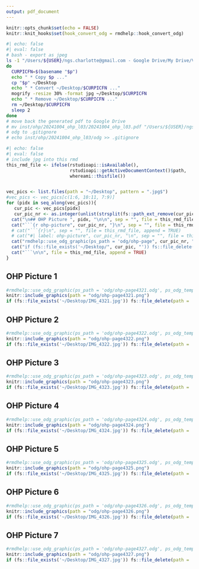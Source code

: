 ```yaml
---
output: pdf_document
---
```


```r
knitr::opts_chunk$set(echo = FALSE)
knitr::knit_hooks$set(hook_convert_odg = rmdhelp::hook_convert_odg)
```

```bash
#| echo: false
#| eval: false
# bash - export as jpeg
ls -1 "/Users/${USER}/ngs.charlotte@gmail.com - Google Drive/My Drive/Vorlesung/LBG/FS2024/OHP-L03"/* | while read p
do
  CURPICFN=$(basename "$p")
  echo " * Copy $p ..."
  cp "$p" ~/Desktop
  echo " * Convert ~/Desktop/$CURPICFN ..."
  mogrify -resize 30% -format jpg ~/Desktop/$CURPICFN
  echo " * Remove ~/Desktop/$CURPICFN ..."
  rm ~/Desktop/$CURPICFN
  sleep 2
done
# move back the generated pdf to Google Drive
# mv inst/ohp/20241004_ohp_l03/20241004_ohp_l03.pdf "/Users/${USER}/ngs.charlotte@gmail.com - Google Drive/My Drive/Vorlesung/LBG/FS2024/OHP-L03"
# odg to .gitignore
# echo inst/ohp/20241004_ohp_l03/odg >> .gitignore

```

```r
#| echo: false
#| eval: false
# include jpg into this rmd
this_rmd_file <- ifelse(rstudioapi::isAvailable(),
                        rstudioapi::getActiveDocumentContext()$path,
                        whereami::thisfile())


vec_pics <- list.files(path = "~/Desktop", pattern = ".jpg$")
#vec_pics <- vec_pics[c(1:6, 10:11, 7:9)]
for (pidx in seq_along(vec_pics)){
   cur_pic <- vec_pics[pidx]
   cur_pic_nr <- as.integer(unlist(strsplit(fs::path_ext_remove(cur_pic), "_"))[2])
  cat("\n## OHP Picture ", pidx, "\n\n", sep = "", file = this_rmd_file, append = TRUE)
  cat("```{r ohp-picture", cur_pic_nr, "}\n", sep = "", file = this_rmd_file, append = TRUE)
  # cat("```{r}\n", sep = "", file = this_rmd_file, append = TRUE)
  # cat("#| label: ohp-picture", cur_pic_nr, "\n", sep = "", file = this_rmd_file, append = TRUE)
  cat("rmdhelp::use_odg_graphic(ps_path = 'odg/ohp-page", cur_pic_nr, ".odg', ps_odg_template = 'odg_draw_a4_portrait')\n", sep = "", file = this_rmd_file, append = TRUE)
  cat("if (fs::file_exists('~/Desktop/", cur_pic, "')) fs::file_delete(path = '~/Desktop/", cur_pic, "')\n", sep = "", file = this_rmd_file, append = TRUE)
  cat("```\n\n", file = this_rmd_file, append = TRUE)
}
```



## OHP Picture 1

```r
#rmdhelp::use_odg_graphic(ps_path = 'odg/ohp-page4321.odg', ps_odg_template = 'odg_draw_a4_portrait')
knitr::include_graphics(path = "odg/ohp-page4321.png")
if (fs::file_exists('~/Desktop/IMG_4321.jpg')) fs::file_delete(path = '~/Desktop/IMG_4321.jpg')
```


## OHP Picture 2

```r
#rmdhelp::use_odg_graphic(ps_path = 'odg/ohp-page4322.odg', ps_odg_template = 'odg_draw_a4_portrait')
knitr::include_graphics(path = "odg/ohp-page4322.png")
if (fs::file_exists('~/Desktop/IMG_4322.jpg')) fs::file_delete(path = '~/Desktop/IMG_4322.jpg')
```


## OHP Picture 3

```r
#rmdhelp::use_odg_graphic(ps_path = 'odg/ohp-page4323.odg', ps_odg_template = 'odg_draw_a4_portrait')
knitr::include_graphics(path = "odg/ohp-page4323.png")
if (fs::file_exists('~/Desktop/IMG_4323.jpg')) fs::file_delete(path = '~/Desktop/IMG_4323.jpg')
```


## OHP Picture 4

```r
#rmdhelp::use_odg_graphic(ps_path = 'odg/ohp-page4324.odg', ps_odg_template = 'odg_draw_a4_portrait')
knitr::include_graphics(path = "odg/ohp-page4324.png")
if (fs::file_exists('~/Desktop/IMG_4324.jpg')) fs::file_delete(path = '~/Desktop/IMG_4324.jpg')
```


## OHP Picture 5

```r
#rmdhelp::use_odg_graphic(ps_path = 'odg/ohp-page4325.odg', ps_odg_template = 'odg_draw_a4_portrait')
knitr::include_graphics(path = "odg/ohp-page4325.png")
if (fs::file_exists('~/Desktop/IMG_4325.jpg')) fs::file_delete(path = '~/Desktop/IMG_4325.jpg')
```


## OHP Picture 6

```r
#rmdhelp::use_odg_graphic(ps_path = 'odg/ohp-page4326.odg', ps_odg_template = 'odg_draw_a4_portrait')
knitr::include_graphics(path = "odg/ohp-page4326.png")
if (fs::file_exists('~/Desktop/IMG_4326.jpg')) fs::file_delete(path = '~/Desktop/IMG_4326.jpg')
```


## OHP Picture 7

```r
#rmdhelp::use_odg_graphic(ps_path = 'odg/ohp-page4327.odg', ps_odg_template = 'odg_draw_a4_portrait')
knitr::include_graphics(path = "odg/ohp-page4327.png")
if (fs::file_exists('~/Desktop/IMG_4327.jpg')) fs::file_delete(path = '~/Desktop/IMG_4327.jpg')
```
       
